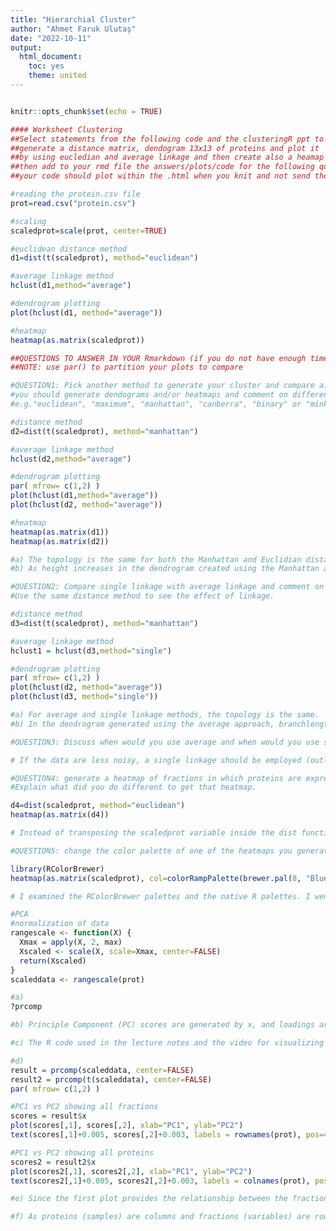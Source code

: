 ```yaml
---
title: "Hierarchial Cluster"
author: "Ahmet Faruk Ulutaş"
date: "2022-10-11"
output:
  html_document:
    toc: yes
    theme: united
---
```

```r

```

```r
knitr::opts_chunk$set(echo = TRUE)

```


```r
#### Worksheet Clustering
##Select statements from the following code and the clusteringR ppt to get protein datamatrix
##generate a distance matrix, dendogram 13x13 of proteins and plot it
##by using eucledian and average linkage and then create also a heamap in an .rmd file 
##then add to your rmd file the answers/plots/code for the following questions.
##your code should plot within the .html when you knit and not send the plot to a pdf

#reading the protein.csv file
prot=read.csv("protein.csv")

#scaling
scaledprot=scale(prot, center=TRUE)

#euclidean distance method
d1=dist(t(scaledprot), method="euclidean")

#average linkage method
hclust(d1,method="average")

#dendrogram plotting
plot(hclust(d1, method="average"))

#heatmap
heatmap(as.matrix(scaledprot))

##QUESTIONS TO ANSWER IN YOUR Rmarkdown (if you do not have enough time complete it at home).
##NOTE: use par() to partition your plots to compare

#QUESTION1: Pick another method to generate your cluster and compare a) topology and b) branchlengths.
#you should generate dendograms and/or heatmaps and comment on differences and similarities
#e.g."euclidean", "maximum", "manhattan", "canberra", "binary" or "minkowski" these are available.

#distance method
d2=dist(t(scaledprot), method="manhattan")

#average linkage method
hclust(d2,method="average")

#dendrogram plotting
par( mfrow= c(1,2) )
plot(hclust(d1,method="average"))
plot(hclust(d2, method="average"))

#heatmap
heatmap(as.matrix(d1))
heatmap(as.matrix(d2))

#a) The topology is the same for both the Manhattan and Euclidian distance measures.
#b) As height increases in the dendrogram created using the Manhattan approach, branchlengths also increase.

#QUESTION2: Compare single linkage with average linkage and comment on topology and branchlengths?
#Use the same distance method to see the effect of linkage.

#distance method
d3=dist(t(scaledprot), method="manhattan")

#average linkage method
hclust1 = hclust(d3,method="single")

#dendrogram plotting
par( mfrow= c(1,2) )
plot(hclust(d2, method="average"))
plot(hclust(d3, method="single"))

#a) For average and single linkage methods, the topology is the same. 
#b) In the dendrogram generated using the average approach, branchlengths increase as height increases.

#QUESTION3: Discuss when would you use average and when would you use single? Or should you use them both? Why or why not?

# If the data are less noisy, a single linkage should be employed (outliers). Between single and full connection, average linkage strikes a balance. In addition, it performs superior to single linkage on a noisy dataset. Selecting the best method for the given dataset can be aided by combining the two of them.

#QUESTION4: generate a heatmap of fractions in which proteins are expressed (6 x 6) instead of (13 x 13).
#Explain what did you do different to get that heatmap.

d4=dist(scaledprot, method="euclidean")
heatmap(as.matrix(d4))

# Instead of transposing the scaledprot variable inside the dist function, I used it directly to obtain the heatmap of fractions.

#QUESTION5: change the color palette of one of the heatmaps you generated to one of your choice. How did you find which pallette you can use? Explain.

library(RColorBrewer)
heatmap(as.matrix(scaledprot), col=colorRampPalette(brewer.pal(8, "Blues"))(25))

# I examined the RColorBrewer palettes and the native R palettes. I went with the one that is created from similar color shades.

#PCA
#normalization of data
rangescale <- function(X) {
  Xmax = apply(X, 2, max)
  Xscaled <- scale(X, scale=Xmax, center=FALSE)
  return(Xscaled)
}
scaleddata <- rangescale(prot)

#a)
?prcomp

#b) Principle Component (PC) scores are generated by x, and loadings are generated by rotation.

#c) The R code used in the lecture notes and the video for visualizing the PC scores differs in that the lecture notes use rotation values whereas the movie uses x values. Using x values to depict the PC scores is the appropriate strategy since x includes the major components.

#d)
result = prcomp(scaleddata, center=FALSE)
result2 = prcomp(t(scaleddata), center=FALSE)
par( mfrow= c(1,2) )

#PC1 vs PC2 showing all fractions
scores = result$x
plot(scores[,1], scores[,2], xlab="PC1", ylab="PC2")
text(scores[,1]+0.005, scores[,2]+0.003, labels = rownames(prot), pos=4)

#PC1 vs PC2 showing all proteins
scores2 = result2$x
plot(scores2[,1], scores2[,2], xlab="PC1", ylab="PC2")
text(scores2[,1]+0.005, scores2[,2]+0.003, labels = colnames(prot), pos=4)

#e) Since the first plot provides the relationship between the fractions by creating PCs that are composed of linear combinations of fractions, and the second plot provides the relationship between the proteins by creating PCs that are composed of linear combinations of proteins, the first plot uses normal data while the second plot uses transposed data.

#f) As proteins (samples) are columns and fractions (variables) are rows, we must transpose the data to identify the relationship between the proteins and utilize the normal matrix to find the relationship between the fractions.
```

